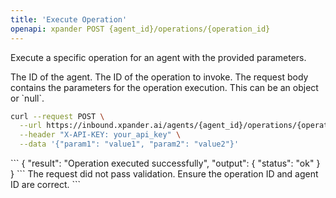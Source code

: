 ```yaml
---
title: 'Execute Operation'
openapi: xpander POST {agent_id}/operations/{operation_id}
---
```


Execute a specific operation for an agent with the provided parameters.

<Parameters>
  <Parameter name="agent_id" type="string" required="true">
    The ID of the agent.
  </Parameter>
  <Parameter name="operation_id" type="string" required="true">
    The ID of the operation to invoke.
  </Parameter>
</Parameters>

<RequestBody>
  The request body contains the parameters for the operation execution. This can
  be an object or `null`.
</RequestBody>

<RequestExample>

```bash Request
curl --request POST \
  --url https://inbound.xpander.ai/agents/{agent_id}/operations/{operation_id} \
  --header "X-API-KEY: your_api_key" \
  --data '{"param1": "value1", "param2": "value2"}'
```

</RequestExample>

<Responses>
  <Response code="200" description="Successful Response">
    <ResponseExample>
    ```
    {
      "result": "Operation executed successfully",
      "output": { "status": "ok" }
    }
    ```
    </ResponseExample>
  </Response>

  <Response code="422" description="Validation Error">
    The request did not pass validation. Ensure the operation ID and agent ID are correct.
  </Response>
</Responses>
```
